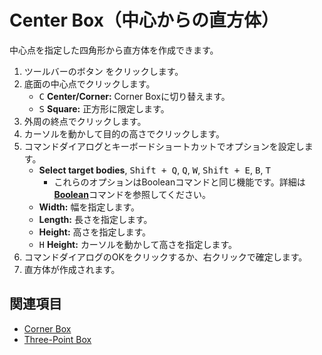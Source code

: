 
# Center Box（中心からの直方体）

<Reference shortcut='' command='Center Box' button='ツールバー' />

中心点を指定した四角形から直方体を作成できます。

1. ツールバーのボタン <ButtonIcon type="button-center-box" /> をクリックします。
2. 底面の中心点でクリックします。
   - <kbd>C</kbd> **Center/Corner:** Corner Boxに切り替えます。
   - <kbd>S</kbd> **Square:** 正方形に限定します。
3. 外周の終点でクリックします。
4. カーソルを動かして目的の高さでクリックします。
5. コマンドダイアログとキーボードショートカットでオプションを設定します。
   - **Select target bodies**, <kbd>Shift + Q</kbd>, <kbd>Q</kbd>, <kbd>W</kbd>, <kbd>Shift + E</kbd>, <kbd>B</kbd>, <kbd>T</kbd>
      - これらのオプションはBooleanコマンドと同じ機能です。詳細は[**Boolean**](../solid/boolean)コマンドを参照してください。
   - **Width:** 幅を指定します。
   - **Length:** 長さを指定します。
   - **Height:** 高さを指定します。
   - <kbd>H</kbd> **Height:** カーソルを動かして高さを指定します。
5. コマンドダイアログのOKをクリックするか、右クリックで確定します。
6. 直方体が作成されます。

<VideoPlayer fileName="center-box"/>

## 関連項目

- [Corner Box](./corner-box)
- [Three-Point Box](./three-point-box)

